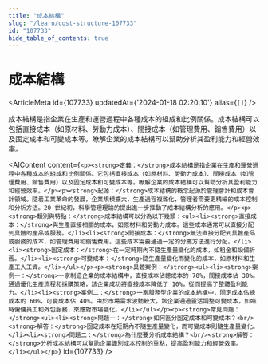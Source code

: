 ```yaml
---
title: "成本結構"
slug: "/learn/cost-structure-107733"
id: "107733"
hide_table_of_contents: true
---
```



# 成本結構

<ArticleMeta id={107733} updatedAt={'2024-01-18 02:20:10'} alias={`[]`} />
<div className='border-solid border-b border-t-0 my-4 border-[var(--ifm-color-gray-300)]' />

成本結構是指企業在生產和運營過程中各種成本的組成和比例關係。成本結構可以包括直接成本（如原材料、勞動力成本）、間接成本（如管理費用、銷售費用）以及固定成本和可變成本等。瞭解企業的成本結構可以幫助分析其盈利能力和經營效率。

<AIContent content={`<p><strong>定義：</strong>成本結構是指企業在生產和運營過程中各種成本的組成和比例關係。它包括直接成本（如原材料、勞動力成本）、間接成本（如管理費用、銷售費用）以及固定成本和可變成本等。瞭解企業的成本結構可以幫助分析其盈利能力和經營效率。</p><p><strong>起源：</strong>成本結構的概念起源於管理會計和成本會計領域。隨着工業革命的發展，企業規模擴大，生產過程複雜化，管理者需要更精細的成本控制和分析方法。20 世紀初，科學管理理論的提出進一步推動了成本結構分析的應用。</p><p><strong>類別與特點：</strong>成本結構可以分為以下幾類：<ul><li><strong>直接成本：</strong>與生產直接相關的成本，如原材料和勞動力成本。這些成本通常可以直接分配到具體的產品或服務。</li><li><strong>間接成本：</strong>無法直接分配到具體產品或服務的成本，如管理費用和銷售費用。這些成本需要通過一定的分攤方法進行分配。</li><li><strong>固定成本：</strong>在一定時期內不隨生產量變化的成本，如租金和設備折舊。</li><li><strong>可變成本：</strong>隨生產量變化而變化的成本，如原材料和生產工人工資。</li></ul></p><p><strong>具體案例：</strong><ul><li><strong>案例一：</strong>一家制造企業的成本結構中，直接成本佔總成本的 70%，間接成本佔 30%。通過優化生產流程和採購策略，該企業成功將直接成本降低了 10%，從而提高了整體盈利能力。</li><li><strong>案例二：</strong>一家服務型企業的成本結構中，固定成本佔總成本的 60%，可變成本佔 40%。由於市場需求波動較大，該企業通過靈活調整可變成本，如臨時僱傭員工和外包服務，來應對市場變化。</li></ul></p><p><strong>常見問題：</strong><ul><li><strong>問題一：</strong>如何區分固定成本和可變成本？<br/><strong>解答：</strong>固定成本在短期內不隨生產量變化，而可變成本則隨生產量變化。</li><li><strong>問題二：</strong>為什麼要分析成本結構？<br/><strong>解答：</strong>分析成本結構可以幫助企業識別成本控制的重點，提高盈利能力和經營效率。</li></ul></p>`} id={107733} />
